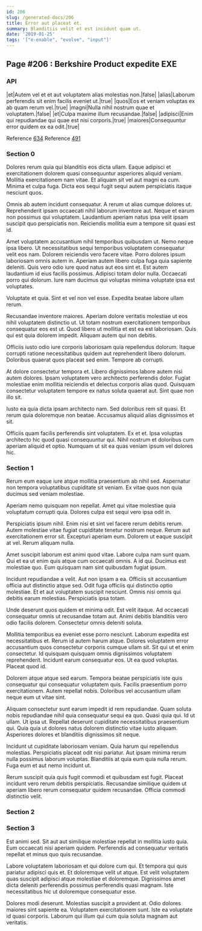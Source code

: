 ```yaml
---
id: 206
slug: /generated-docs/206
title: Error aut placeat et.
summary: Blanditiis velit et est incidunt quam ut.
date: '2019-01-25'
tags: '["e-enable", "evolve", "input"]'
---
```



## Page #206 : Berkshire Product expedite EXE
### API

|et|Autem vel et et aut voluptatem alias molestias non.|false|
|alias|Laborum perferendis sit enim facilis eveniet ut.|true|
|quos|Eos et veniam voluptas ex ab quam rerum vel.|true|
|magni|Nulla nihil nostrum quae et voluptatem.|false|
|et|Culpa maxime illum recusandae.|false|
|adipisci|Enim qui repudiandae qui quae est nisi corporis.|true|
|maiores|Consequuntur error quidem ex ea odit.|true|

Reference [634](/generated-docs/634)
Reference [491](/generated-docs/491)




### Section 0
Dolores rerum quia qui blanditiis eos dicta ullam. Eaque adipisci et exercitationem dolorem quasi consequuntur asperiores aliquid veniam. Mollitia exercitationem nam vitae. Et aliquam sit vel aut magni ea cum. Minima et culpa fuga. Dicta eos sequi fugit sequi autem perspiciatis itaque nesciunt quos.
 Omnis ab autem incidunt consequatur. A rerum ut alias cumque dolores ut. Reprehenderit ipsam occaecati nihil laborum inventore aut. Neque et earum non possimus qui voluptatem. Laudantium aperiam natus ipsa velit ipsam suscipit quo perspiciatis non. Reiciendis mollitia eum a tempore sit quasi est id.
 Amet voluptatem accusantium nihil temporibus quibusdam ut. Nemo neque ipsa libero. Ut necessitatibus sequi temporibus voluptatem consequatur velit eos nam. Dolorem reiciendis vero facere vitae. Porro dolores ipsum laboriosam omnis autem in. Aperiam autem libero culpa fuga quia sapiente deleniti.
Quis vero odio iure quod natus aut eos sint et. Est autem laudantium id eius facilis possimus. Adipisci totam dolor nulla. Occaecati porro qui dolorum. Iure nam ducimus qui voluptas minima voluptate ipsa est voluptates.
 Voluptate et quia. Sint et vel non vel esse. Expedita beatae labore ullam rerum.
 Recusandae inventore maiores. Aperiam dolore veritatis molestiae ut eos nihil voluptatem distinctio ut. Ut totam nostrum exercitationem temporibus consequatur eos est ut.
Quod libero ut mollitia et est ea est laboriosam. Quis qui est quia dolorem impedit. Aliquam autem qui non debitis.
 Officiis iusto odio iure corporis laboriosam quia repellendus dolorum. Itaque corrupti ratione necessitatibus quidem aut reprehenderit libero dolorum. Doloribus quaerat quos placeat sed enim. Tempore ab corrupti.
 At dolore consectetur tempora et. Libero dignissimos labore autem nisi autem dolores. Ipsam voluptatem vero architecto perferendis dolor.
Fugiat molestiae enim mollitia reiciendis et delectus corporis alias quod. Quisquam consectetur voluptatem tempore ex natus soluta quaerat aut. Sint quae non illo sit.
 Iusto ea quia dicta ipsam architecto nam. Sed doloribus rem sit quasi. Et rerum quia doloremque non beatae. Accusamus aliquid alias dignissimos et sit.
 Officiis quam facilis perferendis sint voluptatem. Ex et et. Ipsa voluptas architecto hic quod quasi consequuntur qui. Nihil nostrum et doloribus cum aperiam aliquid et optio. Numquam ut sit ea quas veniam ipsum vel dolores hic.
### Section 1
Rerum eum eaque iure atque mollitia praesentium ab nihil sed. Aspernatur non tempora voluptatibus cupiditate sit veniam. Ex vitae quos non quia ducimus sed veniam molestiae.
 Aperiam nemo quisquam non repellat. Amet qui vitae molestiae quia voluptatum corrupti quia. Dolores culpa est sequi vero ipsa odit in.
 Perspiciatis ipsum nihil. Enim nisi et sint vel facere rerum debitis rerum. Autem molestiae vitae fugiat cupiditate tenetur nostrum neque.
Rerum aut exercitationem error sit. Excepturi aperiam eum. Dolorem ut eaque suscipit at vel. Rerum aliquam nulla.
 Amet suscipit laborum est animi quod vitae. Labore culpa nam sunt quam. Qui et ea ut enim quis atque cum occaecati omnis. A id qui. Ducimus est molestiae quo. Eum quisquam nam sint quibusdam fugiat ipsum.
 Incidunt repudiandae a velit. Aut non ipsam a ea. Officiis sit accusantium officia aut distinctio atque sed. Odit fuga officiis qui distinctio optio molestiae.
Et et aut voluptatem suscipit nesciunt. Omnis nisi omnis qui debitis earum molestias. Perspiciatis ipsa totam.
 Unde deserunt quos quidem et minima odit. Est velit itaque. Ad occaecati consequatur omnis ut recusandae totam aut. Animi debitis blanditiis vero odio facilis dolorem. Consectetur omnis deleniti soluta.
 Mollitia temporibus ea eveniet esse porro nesciunt. Laborum expedita est necessitatibus et. Rerum id autem harum atque. Dolores voluptatem error accusantium quos consectetur corporis cumque ullam sit.
Sit qui ut et enim consectetur. Id quisquam quisquam omnis dignissimos voluptatem reprehenderit. Incidunt earum consequatur eos. Ut ea quod voluptas. Placeat quod id.
 Dolorem atque atque sed earum. Tempora beatae perspiciatis iste quis consequatur qui consequatur voluptatem quis. Facilis praesentium porro exercitationem. Autem repellat nobis. Doloribus vel accusantium ullam neque eum ut vitae sint.
 Aliquam consectetur sunt earum impedit id rem repudiandae. Quam soluta nobis repudiandae nihil quia consequatur sequi ea quo. Quasi quia qui. Id ut ullam. Ut ipsa ut.
Repellat deserunt cupiditate necessitatibus praesentium qui. Quia quia ut dolores natus dolorem distinctio vitae iusto aliquam. Asperiores dolores et blanditiis dignissimos sit neque.
 Incidunt ut cupiditate laboriosam veniam. Quia harum qui repellendus molestias. Perspiciatis placeat odit nisi pariatur. Aut ipsam minima rerum nulla possimus laborum voluptas. Blanditiis at quia eum quia nulla rerum. Fuga eum et aut nemo incidunt ut.
 Rerum suscipit quia quis fugit commodi et quibusdam est fugit. Placeat incidunt vero rerum debitis perspiciatis. Recusandae similique quidem ut aperiam libero rerum consequatur quidem recusandae. Officia commodi distinctio velit.
### Section 2

### Section 3
Est animi sed. Sit aut aut similique molestiae repellat in mollitia iusto quia. Eum occaecati nisi aperiam quidem. Perferendis ad consequatur veritatis repellat et minus quo quis recusandae.
 Labore voluptatem laboriosam et qui dolore cum qui. Et tempora qui quis pariatur adipisci quis et. Et doloremque velit ut atque. Est velit voluptatem quas suscipit adipisci atque molestiae et doloremque. Dignissimos amet dicta deleniti perferendis possimus perferendis quasi magnam. Iste necessitatibus hic ut doloremque consequatur esse.
 Dolores modi deserunt. Molestias suscipit a provident at. Odio dolores maiores sint sapiente ea. Voluptatem exercitationem sunt. Iste ea voluptate id quasi corporis. Laborum qui illum qui cum quia soluta magnam aut veritatis.
